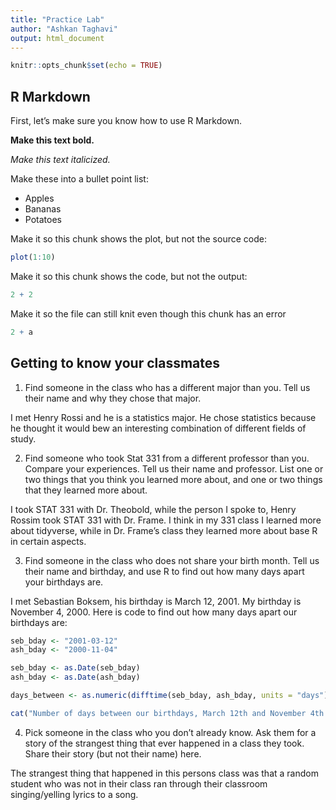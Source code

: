```yaml
---
title: "Practice Lab"
author: "Ashkan Taghavi"
output: html_document
---
```


```r
knitr::opts_chunk$set(echo = TRUE)
```

## R Markdown

First, let's make sure you know how to use R Markdown.

**Make this text bold.**

*Make this text italicized.*

Make these into a bullet point list:

* Apples
* Bananas
* Potatoes

Make it so this chunk shows the plot, but not the source code:

```r
plot(1:10)
```

Make it so this chunk shows the code, but not the output:

```r
2 + 2
```

Make it so the file can still knit even though this chunk has an error

```r
2 + a
```

## Getting to know your classmates

1. Find someone in the class who has a different major than you.  Tell us their name and why they chose that major.

I met Henry Rossi and he is a statistics major. He chose statistics because he thought it would bew an interesting combination of different fields of study. 

2. Find someone who took Stat 331 from a different professor than you.  Compare your experiences.  Tell us their name and professor.  List one or two things that you think you learned more about, and one or two things that they learned more about.

I took STAT 331 with Dr. Theobold, while the person I spoke to, Henry Rossim took STAT 331 with Dr. Frame. I think in my 331 class I learned more about tidyverse, while in Dr. Frame's class they learned more about base R in certain aspects. 

3. Find someone in the class who does not share your birth month.  Tell us their name and birthday, and use R to find out how many days apart your birthdays are.

I met Sebastian Boksem, his birthday is March 12, 2001. My birthday is November 4, 2000.
Here is code to find out how many days apart our birthdays are:

```r
seb_bday <- "2001-03-12"
ash_bday <- "2000-11-04"

seb_bday <- as.Date(seb_bday)
ash_bday <- as.Date(ash_bday)

days_between <- as.numeric(difftime(seb_bday, ash_bday, units = "days"))

cat("Number of days between our birthdays, March 12th and November 4th:", days_between, "days")

```



4. Pick someone in the class who you don't already know.  Ask them for a story of the strangest thing that ever happened in a class they took.  Share their story (but not their name) here.

The strangest thing that happened in this persons class was that a random student who was not in their class ran through their classroom singing/yelling lyrics to a song.


